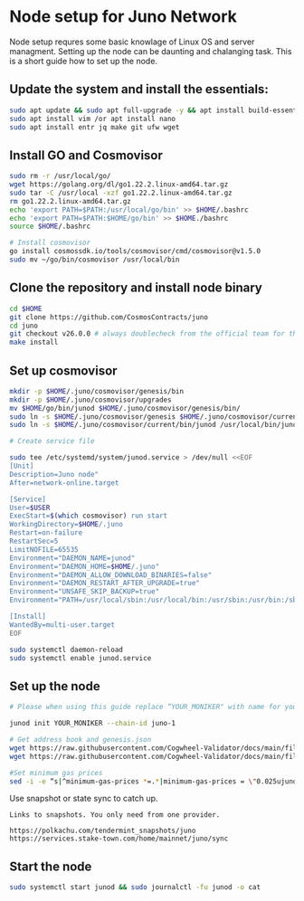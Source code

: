 
# Node setup for Juno Network

Node setup requres some basic knowlage of Linux OS and server managment. Setting up the node
can be daunting and chalanging task. This is a short guide how to set up the node.

## Update the system and install the essentials:

```bash
sudo apt update && sudo apt full-upgrade -y && apt install build-essential 
sudo apt install vim /or apt install nano 
sudo apt install entr jq make git ufw wget 
```

## Install GO and Cosmovisor

```bash
sudo rm -r /usr/local/go/
wget https://golang.org/dl/go1.22.2.linux-amd64.tar.gz
sudo tar -C /usr/local -xzf go1.22.2.linux-amd64.tar.gz
rm go1.22.2.linux-amd64.tar.gz
echo 'export PATH=$PATH:/usr/local/go/bin' >> $HOME/.bashrc
echo 'export PATH=$PATH:$HOME/go/bin' >> $HOME./bashrc
source $HOME/.bashrc

# Install cosmovisor
go install cosmossdk.io/tools/cosmovisor/cmd/cosmovisor@v1.5.0
sudo mv ~/go/bin/cosmovisor /usr/local/bin
```

## Clone the repository and install node binary

```bash
cd $HOME 
git clone https://github.com/CosmosContracts/juno
cd juno 
git checkout v26.0.0 # always doublecheck from the official team for the right version
make install
```

## Set up cosmovisor

```bash 
mkdir -p $HOME/.juno/cosmovisor/genesis/bin
mkdir -p $HOME/.juno/cosmovisor/upgrades
mv $HOME/go/bin/junod $HOME/.juno/cosmovisor/genesis/bin/
sudo ln -s $HOME/.juno/cosmovisor/genesis $HOME/.juno/cosmovisor/current -f
sudo ln -s $HOME/.juno/cosmovisor/current/bin/junod /usr/local/bin/junod -f

# Create service file

sudo tee /etc/systemd/system/junod.service > /dev/null <<EOF
[Unit]
Description=Juno node"
After=network-online.target

[Service]
User=$USER
ExecStart=$(which cosmovisor) run start
WorkingDirectory=$HOME/.juno
Restart=on-failure 
RestartSec=5
LimitNOFILE=65535
Environment="DAEMON_NAME=junod"
Environment="DAEMON_HOME=$HOME/.juno"
Environment="DAEMON_ALLOW_DOWNLOAD_BINARIES=false"
Environment="DAEMON_RESTART_AFTER_UPGRADE=true"
Environment="UNSAFE_SKIP_BACKUP=true"
Environment="PATH=/usr/local/sbin:/usr/local/bin:/usr/sbin:/usr/bin:/sbin:/bin:/usr/games:/usr/local/games:/snap/bin:$HOME/.juno/cosmovisor/current/bin"

[Install]
WantedBy=multi-user.target
EOF

sudo systemctl daemon-reload
sudo systemctl enable junod.service
```

## Set up the node 

```bash
# Please when using this guide replace “YOUR_MONIKER" with name for your node.

junod init YOUR_MONIKER --chain-id juno-1

# Get address book and genesis.json
wget https://raw.githubusercontent.com/Cogwheel-Validator/docs/main/files/juno/genesis.json -O $HOME/.juno/config/genesis.json
wget https://raw.githubusercontent.com/Cogwheel-Validator/docs/main/files/juno/addrbook.json -O $HOME/.juno/config/addrbook.json

#Set minimum gas prices
sed -i -e “s|^minimum-gas-prices *=.*|minimum-gas-prices = \"0.025ujuno,0.003ibc/C4CFF46FD6DE35CA4CF4CE031E643C8FDC9BA4B99AE598E9B0ED98FE3A2319F9,0.025ibc/4A482FA914A4B9B05801ED81C33713899F322B24F76A06F4B8FE872485EA22FF,0.025ibc/EAC38D55372F38F1AFD68DF7FE9EF762DCF69F26520643CF3F9D292A738D8034\"|" $HOME/.juno/config/app.toml
```

Use snapshot or state sync to catch up.
``` 
Links to snapshots. You only need from one provider.

https://polkachu.com/tendermint_snapshots/juno
https://services.stake-town.com/home/mainnet/juno/sync
```

## Start the node

```bash
sudo systemctl start junod && sudo journalctl -fu junod -o cat
```